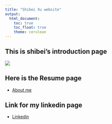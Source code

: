 ```yaml
---
title: "Shibei Xu website"
output: 
  html_document:
    toc: true
    toc_float: true
    theme: cerulean
---
```


## This is shibei's introduction page

![](https://www.publichealth.columbia.edu/sites/default/files/styles/hero_1500x632/public/about-1500x632-5.jpg?itok=UNDBrNYh)

## Here is the Resume page
* [About me](aboutme.html)

## Link for my linkedin page
* [Linkedin](https://www.linkedin.com/in/shibei-xu-136414157/)